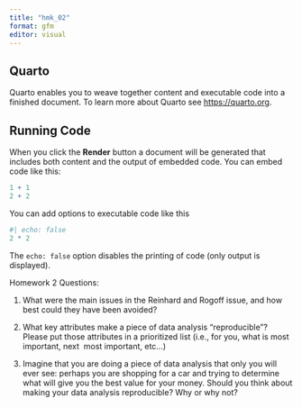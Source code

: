 ```yaml
---
title: "hmk_02"
format: gfm
editor: visual
---
```


## Quarto

Quarto enables you to weave together content and executable code into a finished document. To learn more about Quarto see <https://quarto.org>.

## Running Code

When you click the **Render** button a document will be generated that includes both content and the output of embedded code. You can embed code like this:

```r
1 + 1
2 + 2
```

You can add options to executable code like this

```r
#| echo: false
2 * 2
```

The `echo: false` option disables the printing of code (only output is displayed).

Homework 2 Questions:

1.  What were the main issues in the Reinhard and Rogoff issue, and how best could they have been avoided?

2.  What key attributes make a piece of data analysis "reproducible"? Please put those attributes in a prioritized list (i.e., for you, what is most important, next  most important, etc\...)

3.  Imagine that you are doing a piece of data analysis that only you will ever see: perhaps you are shopping for a car and trying to determine what will give you the best value for your money. Should you think about making your data analysis reproducible? Why or why not?
